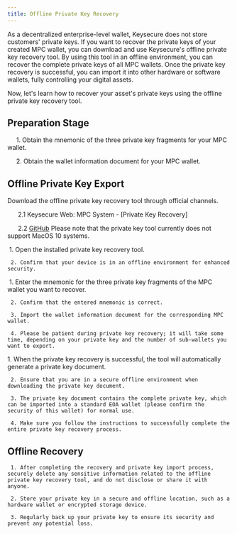```yaml
---
title: Offline Private Key Recovery
---
```


As a decentralized enterprise-level wallet, Keysecure does not store customers' private keys. If you want to recover the private keys of your created MPC wallet, you can download and use Keysecure's offline private key recovery tool. By using this tool in an offline environment, you can recover the complete private keys of all MPC wallets. Once the private key recovery is successful, you can import it into other hardware or software wallets, fully controlling your digital assets.

Now, let's learn how to recover your asset's private keys using the offline private key recovery tool.

##  Preparation Stage
     1. Obtain the mnemonic of the three private key fragments for your MPC wallet.
		
     2. Obtain the wallet information document for your MPC wallet.

##  Offline Private Key Export
<Steps>
<Step title="Installation">
    Download the offline private key recovery tool through official channels.
    
      2.1 Keysecure Web: MPC System - [Private Key Recovery]

      2.2 [GitHub](https://github.com/ChainUp-Custody/mpc-desktop-application/releases)
<Note>
Please note that the private key tool currently does not support MacOS 10 systems.
</Note>
</Step>

<Step title="Open the Tool">
     1. Open the installed private key recovery tool.

     2. Confirm that your device is in an offline environment for enhanced security.
</Step>

<Step title="Start Recovery">
     1. Enter the mnemonic for the three private key fragments of the MPC wallet you want to recover.

     2. Confirm that the entered mnemonic is correct.

     3. Import the wallet information document for the corresponding MPC wallet.

     4. Please be patient during private key recovery; it will take some time, depending on your private key and the number of sub-wallets you want to export.
</Step>

<Step title="Export Private Key">
     1. When the private key recovery is successful, the tool will automatically generate a private key document.

     2. Ensure that you are in a secure offline environment when downloading the private key document.

     3. The private key document contains the complete private key, which can be imported into a standard EOA wallet (please confirm the security of this wallet) for normal use.

     4. Make sure you follow the instructions to successfully complete the entire private key recovery process.
</Step>
</Steps>

##  Offline Recovery
     1. After completing the recovery and private key import process, securely delete any sensitive information related to the offline private key recovery tool, and do not disclose or share it with anyone.

     2. Store your private key in a secure and offline location, such as a hardware wallet or encrypted storage device.

     3. Regularly back up your private key to ensure its security and prevent any potential loss.


